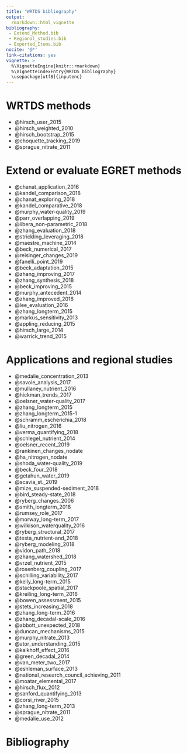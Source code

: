 ```yaml
---
title: "WRTDS bibliography"
output: 
  rmarkdown::html_vignette
bibliography: 
 - Extend_Method.bib
 - Regional_studies.bib
 - Exported_Items.bib
nocite: '@*'
link-citations: yes
vignette: >
  %\VignetteEngine{knitr::rmarkdown}
  %\VignetteIndexEntry{WRTDS bibliography}
  \usepackage[utf8]{inputenc}
---
```


# WRTDS methods

* @hirsch_user_2015
* @hirsch_weighted_2010
* @hirsch_bootstrap_2015
* @choquette_tracking_2019
* @sprague_nitrate_2011

# Extend or evaluate EGRET methods

* @chanat_application_2016
* @kandel_comparison_2018
* @chanat_exploring_2018
* @kandel_comparative_2018
* @murphy_water-quality_2019
* @parr_overlapping_2019
* @libera_non-parametric_2018
* @zhang_evaluation_2018
* @strickling_leveraging_2018
* @maestre_machine_2014
* @beck_numerical_2017
* @reisinger_changes_2019
* @fanelli_point_2019
* @beck_adaptation_2015
* @zhang_improving_2017
* @zhang_synthesis_2018
* @beck_improving_2015
* @murphy_antecedent_2014
* @zhang_improved_2016
* @lee_evaluation_2016
* @zhang_longterm_2015
* @markus_sensitivity_2013
* @appling_reducing_2015
* @hirsch_large_2014
* @warrick_trend_2015

# Applications and regional studies

* @medalie_concentration_2013
* @savoie_analysis_2017
* @mullaney_nutrient_2016
* @hickman_trends_2017
* @oelsner_water-quality_2017
* @zhang_longterm_2015
* @zhang_longterm_2015-1
* @schramm_escherichia_2018
* @liu_nitrogen_2016
* @verma_quantifying_2018
* @schlegel_nutrient_2014
* @oelsner_recent_2019
* @rankinen_changes_nodate
* @ha_nitrogen_nodate
* @shoda_water-quality_2019
* @beck_four_2018
* @getahun_water_2019
* @scavia_st._2019
* @mize_suspended-sediment_2018
* @bird_steady-state_2018
* @ryberg_changes_2006
* @smith_longterm_2018
* @rumsey_role_2017
* @morway_long-term_2017
* @wilkison_waterquality_2016
* @ryberg_structural_2017
* @testa_nutrient-and_2018
* @ryberg_modeling_2018
* @vidon_path_2018
* @zhang_watershed_2018
* @vrzel_nutrient_2015
* @rosenberg_coupling_2017
* @schilling_variability_2017
* @kelly_long-term_2015
* @stackpoole_spatial_2017
* @kreiling_long-term_2016
* @bowen_assessment_2015
* @stets_increasing_2018
* @zhang_long-term_2016
* @zhang_decadal-scale_2016
* @abbott_unexpected_2018
* @duncan_mechanisms_2015
* @murphy_nitrate_2013
* @ator_understanding_2015
* @kalkhoff_effect_2016
* @green_decadal_2014
* @van_meter_two_2017
* @eshleman_surface_2013
* @national_research_council_achieving_2011
* @moatar_elemental_2017
* @hirsch_flux_2012
* @sanford_quantifying_2013
* @corsi_river_2015
* @zhang_long-term_2013
* @sprague_nitrate_2011
* @medalie_use_2012

# Bibliography


